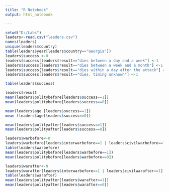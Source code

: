 ```yaml
---
title: "R Notebook"
output: html_notebook

---
```




```r
setwd("D:/Labs")
leaders<-read.csv("leaders.csv")
names(leaders)
unique(leaders$country)
table(leaders$year[leaders$country=="Georgia"])
leaders$success <-0
leaders$success[leaders$result=="dies between a day and a week"] <-1
leaders$success[leaders$result=="dies between a week and a month"] <-1
leaders$success[leaders$result=="dies within a day after the attack"] <-1
leaders$success[leaders$result=="dies, timing unknown"] <-1 

table(leaders$success)

leaders$result
mean(leaders$politybefore[leaders$success==1])
mean(leaders$politybefore[leaders$success==0])

mean(leaders$age [leaders$success==1])
mean (leaders$age[leaders$success==0])

mean(leaders$polityafter[leaders$success==1])
mean(leaders$polityafter[leaders$success==0])

leaders$warbefore<-0
leaders$warbefore[leaders$interwarbefore==1 | leaders$civilwarbefore==1] <-1
table(leaders$warbefore)
mean(leaders$politybefore[leaders$warbefore==1])
mean(leaders$politybefore[leaders$warbefore==0])

leaders$warafter<-0
leaders$warafter[leaders$interwarbefore==1 | leaders$civilwarafter==1] <-1
table(leaders$warafter)
mean(leaders$polityafter[leaders$warafter==1])
mean(leaders$polityafter[leaders$warafter==0])


```



